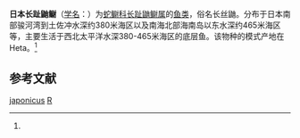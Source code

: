 {{Speciesbox
| taxon = Homostolus japonicus
| binomial_authority = (Matsubara, 1943)<ref name='id6851'>{{cite web| url =http://www.bioinfo.cn/db05/BjdwSpecies.php?action=view&id=6851| title =日本长趾鼬鳚| work =《中国动物物种编目数据库》| publisher =中国科学院微生物研究所| author =中国科学院动物研究所| accessdate =2009-04-11| deadurl =yes| archiveurl =https://web.archive.org/web/20160305062736/http://www.bioinfo.cn/db05/BjdwSpecies.php?action=view&id=6851| archivedate =2016-03-05}}</ref>
}}

'''日本长趾鼬鳚'''（[[学名|学名]]：{{lang|la|''Homostolus japonicus''}}）为[[蛇鳚科|蛇鳚科]][[长趾鼬鳚属|长趾鼬鳚属]]的[[鱼类|鱼类]]，俗名长丝鼬。分布于日本南部骏河湾到土佐冲水深约380米海区以及南海北部海南岛以东水深约465米海区等，主要生活于西北太平洋水深380-465米海区的底层鱼。该物种的模式产地在Heta。<ref name='id6851'/>

== 参考文献 ==
{{reflist}}

{{Taxonbar|from=Q11086729}}

[[Category:长趾鼬鳚属|japonicus]]
[[Category:_1943年描述的鱼类|R]]


{{鱸形目小作品}}